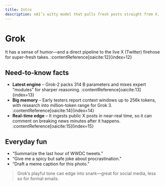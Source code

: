 ```yaml
---
title: Intro
description: xAI’s witty model that pulls fresh posts straight from X.
---
```


# Grok

<Callout type="info" emoji="🚀" title="What makes Grok stand out">
It has a sense of humor—and a direct pipeline to the live X (Twitter) firehose for super-fresh takes. :contentReference[oaicite:12]{index=12}  
</Callout>

## Need-to-know facts

- **Latest engine** – Grok-2 packs 314 B parameters and mixes expert “modules” for sharper reasoning. :contentReference[oaicite:13]{index=13}  
- **Big memory** – Early testers report context windows up to 256k tokens, with research into million-token range for Grok 3. :contentReference[oaicite:14]{index=14}  
- **Real-time edge** – It ingests public X posts in near-real time, so it can comment on breaking news minutes after it happens. :contentReference[oaicite:15]{index=15}  

## Everyday fun

- “Summarize the last hour of WWDC tweets.”  
- “Give me a spicy but safe joke about procrastination.”  
- “Draft a meme caption for this photo.”  

> Grok’s playful tone can edge into snark—great for social media, less so for formal emails.  

